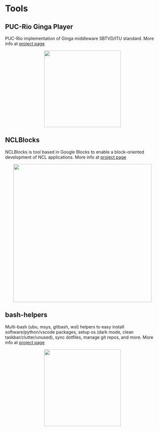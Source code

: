 
# Tools  <FontAwesomeIcon icon={faCode}/>

## PUC-Rio Ginga Player 


PUC-Rio implementation of Ginga middleware SBTVD/ITU standard. More info at [project page](http://github.com/telemidia/ginga) <FontAwesomeIcon icon={faGithub}/>

<p align="center">
<img src="https://upload.wikimedia.org/wikipedia/commons/c/ce/Ginga_Middleware_Logo.png" width="250"/>
</p>

## NCLBlocks

NCLBlocks is tool based in Google Blocks to enable a block-oriented development of NCL applications. More info at [project page](https://github.com/TeleMidia/nclblocks) <FontAwesomeIcon icon={faGithub}/>

<p align="center">
<img src="https://github.com/TeleMidia/nclblocks/raw/master/docs/overview1.png" width="450"/>
</p>

## bash-helpers

Multi-bash (ubu, msys, gitbash, wsl) helpers to easy install software/python/vscode packages, setup os (dark mode, clean taskbar/clutter/unused), sync dotfiles, manage git repos, and more.  More info at [project page](https://github.com/alanlivio/bash-helpers) <FontAwesomeIcon icon={faGithub}/>
 
<p align="center">
<img src="https://raw.githubusercontent.com/alanlivio/bash-helpers/master/logo.svg" width="250"/>
</p>
